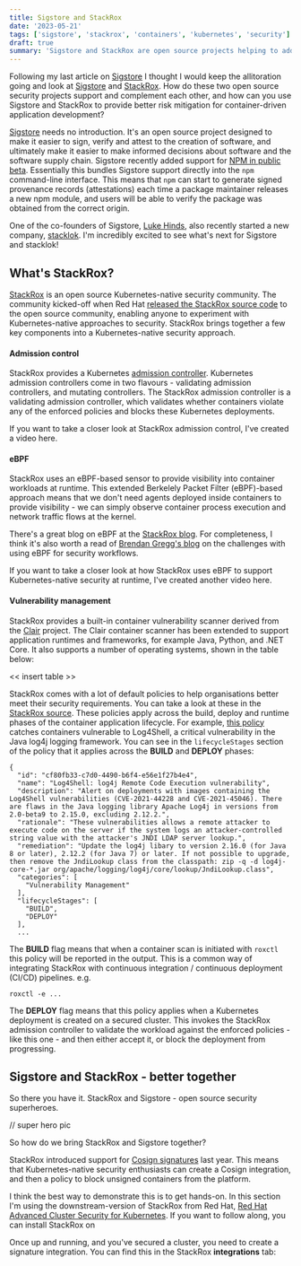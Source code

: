 ```yaml
---
title: Sigstore and StackRox
date: '2023-05-21'
tags: ['sigstore', 'stackrox', 'containers', 'kubernetes', 'security']
draft: true
summary: 'Sigstore and StackRox are open source projects helping to address security challenges. Sigstore looks at the software supply chain, and StackRox at Kubernetes-native security models - what do they look like together?'
---
```

Following my last article on [Sigstore](/blog/sigstore-sorcery) I thought I would keep the allitoration going and look at [Sigstore]() and [StackRox](). How do these two open source security projects support and complement each other, and how can you use Sigstore and StackRox to provide better risk mitigation for container-driven application development?

[Sigstore](https://sigstore.dev) needs no introduction. It's an open source project designed to make it easier to sign, verify and attest to the creation of software, and ultimately make it easier to make informed decisions about software and the software supply chain. Sigstore recently added support for [NPM in public beta](https://blog.sigstore.dev/npm-public-beta/). Essentially this bundles Sigstore support directly into the `npm` command-line interface. This means that `npm` can start to generate signed provenance records (attestations) each time a package maintainer releases a new npm module, and users will be able to verify the package was obtained from the correct origin.

One of the co-founders of Sigstore, [Luke Hinds](https://twitter.com/decodebytes), also recently started a new company, [stacklok](https://www.stacklok.com/). I'm incredibly excited to see what's next for Sigstore and stacklok!

## What's StackRox?
[StackRox](https://stackrox.io) is an open source Kubernetes-native security community. The community kicked-off when Red Hat [released the StackRox source code](https://www.redhat.com/en/blog/red-hat-releases-open-source-stackrox-community) to the open source community, enabling anyone to experiment with Kubernetes-native approaches to security. StackRox brings together a few key components into a Kubernetes-native security approach.

#### Admission control 
StackRox provides a Kubernetes [admission controller](https://kubernetes.io/docs/reference/access-authn-authz/admission-controllers/). Kubernetes admission controllers come in two flavours - validating admission controllers, and mutating controllers. The StackRox admission controller is a validating admission controller, which validates whether containers violate any of the enforced policies and blocks these Kubernetes deployments.

If you want to take a closer look at StackRox admission control, I've created a video here.

<YoutubeEmbed embedId="6PfSW0MpPuw" />

#### eBPF 
StackRox uses an eBPF-based sensor to provide visibility into container workloads at runtime. This extended Berkelely Packet Filter (eBPF)-based approach means that we don't need agents deployed inside containers to provide visibility - we can simply observe container process execution and network traffic flows at the kernel.

There's a great blog on eBPF at the [StackRox blog](https://www.stackrox.io/blog/what-is-ebpf/). For completeness, I think it's also worth a read of [Brendan Gregg's blog](https://www.brendangregg.com/blog/2023-04-28/ebpf-security-issues.html) on the challenges with using eBPF for security workflows. 

If you want to take a closer look at how StackRox uses eBPF to support Kubernetes-native security at runtime, I've created another video here.

<YoutubeEmbed embedId="_jHRr-7dNc0" />

#### Vulnerability management
StackRox provides a built-in container vulnerability scanner derived from the [Clair](https://github.com/quay/clair) project. The Clair container scanner has been extended to support application runtimes and frameworks, for example Java, Python, and .NET Core. It also supports a number of operating systems, shown in the table below:

<< insert table >>

StackRox comes with a lot of default policies to help organisations better meet their security requirements. You can take a look at these in the [StackRox source](https://github.com/stackrox/stackrox/tree/master/pkg/defaults/policies/files). These policies apply across the build, deploy and runtime phases of the container application lifecycle. For example, [this policy](https://github.com/stackrox/stackrox/blob/master/pkg/defaults/policies/files/log4shell.json) catches containers vulnerable to Log4Shell, a critical vulnerability in the Java log4j logging framework. You can see in the `lifecycleStages` section of the policy that it applies across the **BUILD** and **DEPLOY** phases:
```json{14-15} showLineNumbers
{
  "id": "cf80fb33-c7d0-4490-b6f4-e56e1f27b4e4",
  "name": "Log4Shell: log4j Remote Code Execution vulnerability",
  "description": "Alert on deployments with images containing the Log4Shell vulnerabilities (CVE-2021-44228 and CVE-2021-45046). There are flaws in the Java logging library Apache Log4j in versions from 2.0-beta9 to 2.15.0, excluding 2.12.2.",
  "rationale": "These vulnerabilities allows a remote attacker to execute code on the server if the system logs an attacker-controlled string value with the attacker's JNDI LDAP server lookup.",
  "remediation": "Update the log4j libary to version 2.16.0 (for Java 8 or later), 2.12.2 (for Java 7) or later. If not possible to upgrade, then remove the JndiLookup class from the classpath: zip -q -d log4j-core-*.jar org/apache/logging/log4j/core/lookup/JndiLookup.class",
  "categories": [
    "Vulnerability Management"
  ],
  "lifecycleStages": [
    "BUILD",
    "DEPLOY"
  ],
  ...
```
The **BUILD** flag means that when a container scan is initiated with `roxctl` this policy will be reported in the output. This is a common way of integrating StackRox with continuous integration / continuous deployment (CI/CD) pipelines. e.g.
```
roxctl -e ...
```
The **DEPLOY** flag means that this policy applies when a Kubernetes deployment is created on a secured cluster. This invokes the StackRox admission controller to validate the workload against the enforced policies - like this one - and then either accept it, or block the deployment from progressing. 

## Sigstore and StackRox - better together

So there you have it. StackRox and Sigstore - open source security superheroes.

// super hero pic

So how do we bring StackRox and Sigstore together?

StackRox introduced support for [Cosign signatures](https://github.com/stackrox/stackrox/pull/706) last year. This means that Kubernetes-native security enthusiasts can create a Cosign integration, and then a policy to block unsigned containers from the platform.

I think the best way to demonstrate this is to get hands-on. In this section I'm using the downstream-version of StackRox from Red Hat, [Red Hat Advanced Cluster Security for Kubernetes](https://www.redhat.com/en/technologies/cloud-computing/openshift/advanced-cluster-security-kubernetes). If you want to follow along, you can install StackRox on  

Once up and running, and you've secured a cluster, you need to create a signature integration. You can find this in the StackRox  **integrations** tab:

